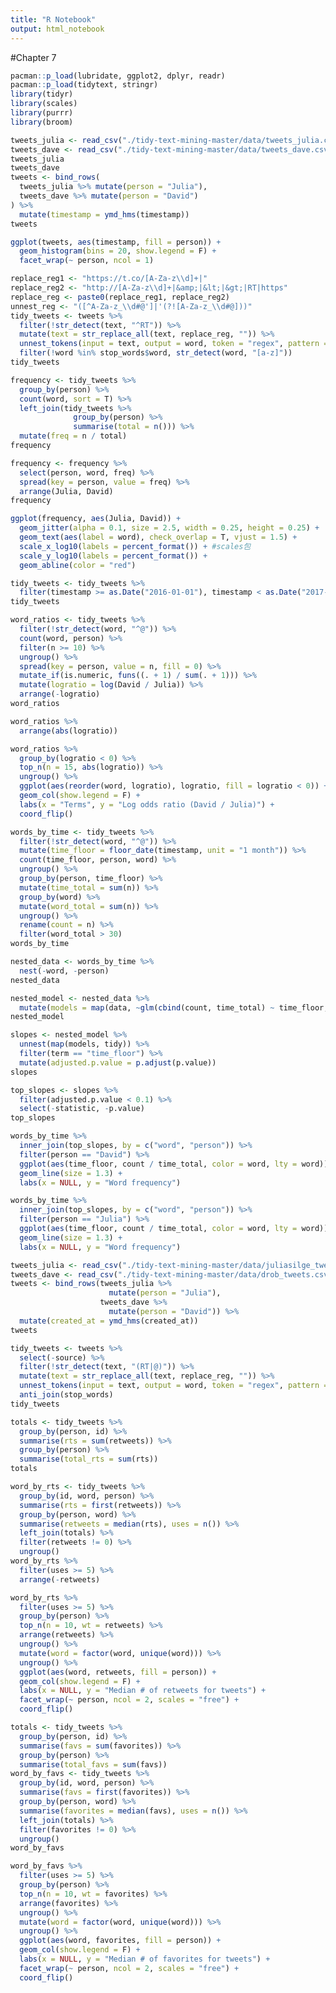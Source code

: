 ---
title: "R Notebook"
output: html_notebook
---

#Chapter 7

```{r}
pacman::p_load(lubridate, ggplot2, dplyr, readr)
pacman::p_load(tidytext, stringr)
library(tidyr)
library(scales)
library(purrr)
library(broom)
```

```{r}
tweets_julia <- read_csv("./tidy-text-mining-master/data/tweets_julia.csv")
tweets_dave <- read_csv("./tidy-text-mining-master/data/tweets_dave.csv")
tweets_julia
tweets_dave
tweets <- bind_rows(
  tweets_julia %>% mutate(person = "Julia"),
  tweets_dave %>% mutate(person = "David")
) %>% 
  mutate(timestamp = ymd_hms(timestamp))
tweets
```
```{r}
ggplot(tweets, aes(timestamp, fill = person)) +
  geom_histogram(bins = 20, show.legend = F) +
  facet_wrap(~ person, ncol = 1)
```
```{r}
replace_reg1 <- "https://t.co/[A-Za-z\\d]+|"
replace_reg2 <- "http://[A-Za-z\\d]+|&amp;|&lt;|&gt;|RT|https"
replace_reg <- paste0(replace_reg1, replace_reg2)
unnest_reg <- "([^A-Za-z_\\d#@']|'(?![A-Za-z_\\d#@]))"
tidy_tweets <- tweets %>% 
  filter(!str_detect(text, "^RT")) %>% 
  mutate(text = str_replace_all(text, replace_reg, "")) %>% 
  unnest_tokens(input = text, output = word, token = "regex", pattern = unnest_reg) %>% 
  filter(!word %in% stop_words$word, str_detect(word, "[a-z]"))
tidy_tweets
```
```{r}
frequency <- tidy_tweets %>% 
  group_by(person) %>% 
  count(word, sort = T) %>% 
  left_join(tidy_tweets %>% 
              group_by(person) %>% 
              summarise(total = n())) %>% 
  mutate(freq = n / total)
frequency
```
```{r}
frequency <- frequency %>% 
  select(person, word, freq) %>% 
  spread(key = person, value = freq) %>% 
  arrange(Julia, David)
frequency
```
```{r fig.width=10, fig.height=8}
ggplot(frequency, aes(Julia, David)) +
  geom_jitter(alpha = 0.1, size = 2.5, width = 0.25, height = 0.25) +
  geom_text(aes(label = word), check_overlap = T, vjust = 1.5) +
  scale_x_log10(labels = percent_format()) + #scales包
  scale_y_log10(labels = percent_format()) +
  geom_abline(color = "red")
```
```{r}
tidy_tweets <- tidy_tweets %>% 
  filter(timestamp >= as.Date("2016-01-01"), timestamp < as.Date("2017-01-01"))
tidy_tweets
```
```{r}
word_ratios <- tidy_tweets %>% 
  filter(!str_detect(word, "^@")) %>% 
  count(word, person) %>% 
  filter(n >= 10) %>% 
  ungroup() %>% 
  spread(key = person, value = n, fill = 0) %>% 
  mutate_if(is.numeric, funs((. + 1) / sum(. + 1))) %>% 
  mutate(logratio = log(David / Julia)) %>% 
  arrange(-logratio)
word_ratios
```
```{r}
word_ratios %>% 
  arrange(abs(logratio))
```
```{r fig.height=8}
word_ratios %>% 
  group_by(logratio < 0) %>% 
  top_n(n = 15, abs(logratio)) %>% 
  ungroup() %>% 
  ggplot(aes(reorder(word, logratio), logratio, fill = logratio < 0)) +
  geom_col(show.legend = F) +
  labs(x = "Terms", y = "Log odds ratio (David / Julia)") +
  coord_flip()
```
```{r}
words_by_time <- tidy_tweets %>% 
  filter(!str_detect(word, "^@")) %>% 
  mutate(time_floor = floor_date(timestamp, unit = "1 month")) %>% 
  count(time_floor, person, word) %>% 
  ungroup() %>% 
  group_by(person, time_floor) %>% 
  mutate(time_total = sum(n)) %>% 
  group_by(word) %>% 
  mutate(word_total = sum(n)) %>% 
  ungroup() %>% 
  rename(count = n) %>% 
  filter(word_total > 30)
words_by_time
```
```{r}
nested_data <- words_by_time %>% 
  nest(-word, -person)
nested_data
```
```{r}
nested_model <- nested_data %>% 
  mutate(models = map(data, ~glm(cbind(count, time_total) ~ time_floor, ., family = "binomial")))
nested_model
```
```{r}
slopes <- nested_model %>% 
  unnest(map(models, tidy)) %>% 
  filter(term == "time_floor") %>% 
  mutate(adjusted.p.value = p.adjust(p.value))
slopes
```
```{r}
top_slopes <- slopes %>% 
  filter(adjusted.p.value < 0.1) %>% 
  select(-statistic, -p.value)
top_slopes
```


```{r}
words_by_time %>% 
  inner_join(top_slopes, by = c("word", "person")) %>% 
  filter(person == "David") %>% 
  ggplot(aes(time_floor, count / time_total, color = word, lty = word)) +
  geom_line(size = 1.3) +
  labs(x = NULL, y = "Word frequency")
```
```{r}
words_by_time %>% 
  inner_join(top_slopes, by = c("word", "person")) %>% 
  filter(person == "Julia") %>% 
  ggplot(aes(time_floor, count / time_total, color = word, lty = word)) +
  geom_line(size = 1.3) +
  labs(x = NULL, y = "Word frequency")
```
```{r}
tweets_julia <- read_csv("./tidy-text-mining-master/data/juliasilge_tweets.csv")
tweets_dave <- read_csv("./tidy-text-mining-master/data/drob_tweets.csv")
tweets <- bind_rows(tweets_julia %>% 
                      mutate(person = "Julia"),
                    tweets_dave %>% 
                      mutate(person = "David")) %>% 
  mutate(created_at = ymd_hms(created_at))
tweets
```
```{r}
tidy_tweets <- tweets %>% 
  select(-source) %>% 
  filter(!str_detect(text, "(RT|@)")) %>% 
  mutate(text = str_replace_all(text, replace_reg, "")) %>% 
  unnest_tokens(input = text, output = word, token = "regex", pattern = unnest_reg) %>% 
  anti_join(stop_words)
tidy_tweets
```
```{r}
totals <- tidy_tweets %>% 
  group_by(person, id) %>% 
  summarise(rts = sum(retweets)) %>% 
  group_by(person) %>% 
  summarise(total_rts = sum(rts))
totals
```
```{r}
word_by_rts <- tidy_tweets %>% 
  group_by(id, word, person) %>% 
  summarise(rts = first(retweets)) %>% 
  group_by(person, word) %>% 
  summarise(retweets = median(rts), uses = n()) %>% 
  left_join(totals) %>% 
  filter(retweets != 0) %>% 
  ungroup()
word_by_rts %>% 
  filter(uses >= 5) %>% 
  arrange(-retweets)
```
```{r}
word_by_rts %>% 
  filter(uses >= 5) %>% 
  group_by(person) %>% 
  top_n(n = 10, wt = retweets) %>% 
  arrange(retweets) %>% 
  ungroup() %>% 
  mutate(word = factor(word, unique(word))) %>% 
  ungroup() %>% 
  ggplot(aes(word, retweets, fill = person)) +
  geom_col(show.legend = F) +
  labs(x = NULL, y = "Median # of retweets for tweets") +
  facet_wrap(~ person, ncol = 2, scales = "free") +
  coord_flip()
```
```{r}
totals <- tidy_tweets %>% 
  group_by(person, id) %>% 
  summarise(favs = sum(favorites)) %>% 
  group_by(person) %>% 
  summarise(total_favs = sum(favs))
word_by_favs <- tidy_tweets %>% 
  group_by(id, word, person) %>% 
  summarise(favs = first(favorites)) %>% 
  group_by(person, word) %>% 
  summarise(favorites = median(favs), uses = n()) %>% 
  left_join(totals) %>% 
  filter(favorites != 0) %>% 
  ungroup()
word_by_favs
```
```{r}
word_by_favs %>% 
  filter(uses >= 5) %>% 
  group_by(person) %>% 
  top_n(n = 10, wt = favorites) %>% 
  arrange(favorites) %>% 
  ungroup() %>% 
  mutate(word = factor(word, unique(word))) %>% 
  ungroup() %>% 
  ggplot(aes(word, favorites, fill = person)) +
  geom_col(show.legend = F) +
  labs(x = NULL, y = "Median # of favorites for tweets") +
  facet_wrap(~ person, ncol = 2, scales = "free") +
  coord_flip()
```

